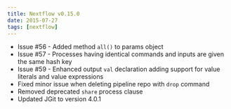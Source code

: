 ```yaml
---
title: Nextflow v0.15.0
date: 2015-07-27
tags: [nextflow]
---
```


- Issue #56 - Added method `all()` to params object
- Issue #57 - Processes having identical commands and inputs are given the same hash key
- Issue #59 - Enhanced output `val` declaration adding support for value literals and value expressions
- Fixed minor issue when deleting pipeline repo with `drop` command
- Removed deprecated `share` process clause
- Updated JGit to version 4.0.1
